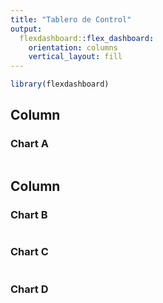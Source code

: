 ---
title: "Tablero de Control"
output: 
  flexdashboard::flex_dashboard:
    orientation: columns
    vertical_layout: fill
---

```{r setup, include=FALSE}
library(flexdashboard)
```

Column {data-width=500}
-----------------------------------------------------------------------

### Chart A

```{r}

```

Column {data-width=500}
-----------------------------------------------------------------------

### Chart B

```{r}

```

### Chart C

```{r}

```
### Chart D

